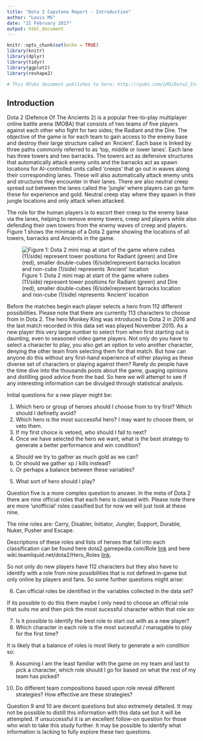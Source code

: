 ```yaml
---
title: "Dota 2 Capstone Report - Introduction"
author: "Louis MS"
date: "21 February 2017"
output: html_document
---
```


```r
knitr::opts_chunk$set(echo = TRUE)
library(knitr)
library(dplyr)
library(tidyr)
library(ggplot2)
library(reshape2)

# This RPubs document publishes to here: http://rpubs.com/LMS/Dota2_Introduction
```

## Introduction

Dota 2 (Defence Of The Ancients 2) is a popular free-to-play multiplayer online battle arena (MOBA) that consists of two teams of five players against each other who fight for two sides; the Radiant and the Dire.  The objective of the game is for each team to gain access to the enemy base and destroy their large structure called an ‘Ancient’.  Each base is linked by three paths commonly referred to as ‘top, middle or lower lanes’.  Each lane has three towers and two barracks.  The towers act as defensive structures that automatically attack enemy units and the barracks act as spawn locations for AI-controlled units called ‘creeps’ that go out in waves along their corresponding lanes.  These will also automatically attack enemy units and structures they encounter in their lanes. There are also neutral creep spread out between the lanes called the 'jungle' where players can go farm these for experience and gold. Neutral creep stay where they spawn in their jungle locations and only attack when attacked.

The role for the human players is to escort their creep to the enemy base via the lanes, helping to remove enemy towers, creep and players while also defending their own towers from the enemy waves of creep and players.  Figure 1 shows the minimap of a Dota 2 game showing the locations of all towers, barracks and Ancients in the game.

![Figure 1: Dota 2 mini map at start of the game where cubes (11/side) represent tower positions for Radiant (green) and Dire (red), smaller double-cubes (6/side)represent barracks location and non-cube (1/side) represents ‘Ancient’ location](Dota_2_minimap.jpg)

Before the matches begin each player selects a hero from 112 different possibilities. Please note that there are currently 113 characters to choose from in Dota 2. The hero Monkey King was introduced to Dota 2 in 2016 and the last match recorded in this data set was played November 2015. As a new player this very large number to select from when first starting out is daunting, even to seasoned video game players. Not only do you have to select a character to play, you also get an option to veto another character, denying the other team from selecting them for that match. But how can anyone do this without any first-hand experience of either playing as these diverse set of characters or playing against them? Rarely do people have the time dive into the thousands posts about the game, guaging opinions and distilling good advice from the bad. So here we will attempt to see if any interesting information can be divulged through statistical analysis.

Initial questions for a new player might be:

1) Which hero or group of heroes should I choose from to try first? Which should I definetly avoid? 
2) Which hero is the most successful hero? I may want to choose them, or veto them.
3) If my first choice is vetoed, who should I fall to next?
4) Once we have selected the hero we want, what is the best strategy to generate a better performance and win condition?  
  a) Should we try to gather as much gold as we can?  
  b) Or should we gather xp / kills instead?  
  c) Or perhaps a balance between these variables?
5) What sort of hero should I play?

Question five is a more complex question to answer. In the meta of Dota 2 there are nine official roles that each hero is classed with. Please note there are more 'unofficial' roles cassified but for now we will just look at these nine. 

The nine roles are: Carry, Disabler, Initiator, Jungler, Support, Durable, Nuker, Pusher and Escape.

Descriptions of these roles and lists of heroes that fall into each classification can be found here dota2.gamepedia.com/Role [link](http://dota2.gamepedia.com/Role) and here wiki.teamliquid.net/dota2/Hero_Roles [link](http://wiki.teamliquid.net/dota2/Hero_Roles).

So not only do new players have 112 characters but they also have to identify with a role from nine possibilities that is not defined in-game but only online by players and fans.  So some further questions might arise:

6) Can official roles be identified in the variables collected in the data set?

If its possible to do this them maybe I only need to choose an official role that suits me and then pick the most sucessful character within that role so:

7) Is it possible to identify the best role to start out with as a new player?
8) Which character in each role is the most sucessful / managable to play for the first time?

It is likely that a balance of roles is most likely to generate a win condition so:

9) Assuming I am the least familiar with the game on my team and last to pick a character, which role should I go for based on what the rest of my team has picked?

10) Do different team compositions based upon role reveal different strategies? How effective are these strategies?

Question 9 and 10 are decent questions but also extremely detailed. It may not be possible to distill this information with this data set but it will be attempted. If unsuccessful it is an excellent follow-on question for those who wish to take this study further. It may be possible to identify what information is lacking to fully explore these two questions.
